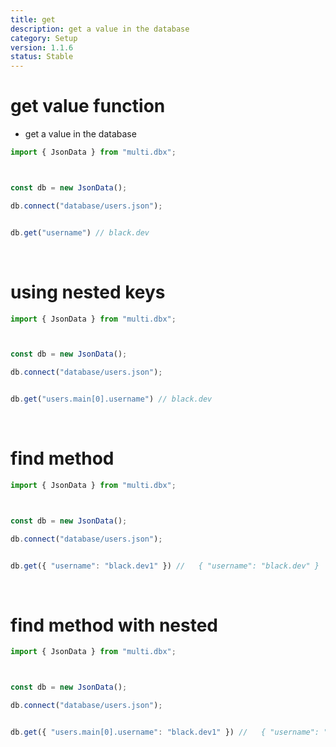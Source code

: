 ```yaml
---
title: get
description: get a value in the database
category: Setup
version: 1.1.6
status: Stable
---
```


# get value function 

- get a value in the database

```ts
import { JsonData } from "multi.dbx";



const db = new JsonData(); 

db.connect("database/users.json");


db.get("username") // black.dev

```

<br />

# using nested keys

```ts
import { JsonData } from "multi.dbx";



const db = new JsonData(); 

db.connect("database/users.json");


db.get("users.main[0].username") // black.dev

```

<br />

# find method

```ts
import { JsonData } from "multi.dbx";



const db = new JsonData(); 

db.connect("database/users.json");


db.get({ "username": "black.dev1" }) //   { "username": "black.dev" }  // returns all keys in the object

```

<br />

# find method with nested

```ts
import { JsonData } from "multi.dbx";



const db = new JsonData(); 

db.connect("database/users.json");


db.get({ "users.main[0].username": "black.dev1" }) //   { "username": "black.dev" }  // returns all keys in the object

```